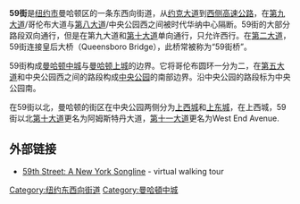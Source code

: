 '''59街'''是[[纽约市|纽约市]]曼哈顿区的一条东西向街道，从[[约克大道|约克大道]]到[[西侧高速公路|西侧高速公路]]，在[[第九大道|第九大道]]/哥伦布大道与[[第八大道|第八大道]]/中央公园西之间被时代华纳中心隔断。59街的大部分路段双向通行，但是在第九大道和[[第十大道|第十大道]]单向通行，只允许西行。在[[第二大道|第二大道]]，59街连接皇后大桥（Queensboro Bridge），此桥常被称为“59街桥”。

59街构成[[曼哈顿中城|曼哈顿中城]]与[[曼哈顿上城|曼哈顿上城]]的边界。它将哥伦布圆环一分为二，在[[第五大道|第五大道]]和中央公园西之间的路段构成[[中央公园|中央公园]]的南部边界。沿中央公园的路段标为中央公园南。

在59街以北，曼哈顿的街区在中央公园两侧分为[[上西城|上西城]]和[[上东城|上东城]]，在上西城，59街以北[[第十大道|第十大道]]更名为阿姆斯特丹大道，[[第十一大道|第十一大道]]更名为West End Avenue.

== 外部链接 ==
*[http://www.nysonglines.com/59st.htm 59th Street: A New York Songline]{{Wayback|url=http://www.nysonglines.com/59st.htm |date=20090604102208 }} - virtual walking tour

{{紐約市市區主要大道}}

[[Category:纽约东西向街道|Category:纽约东西向街道]]
[[Category:曼哈頓中城|Category:曼哈頓中城]]